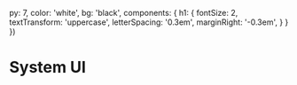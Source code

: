
  py: 7,
  color: 'white',
  bg: 'black',
  components: {
    h1: {
      fontSize: 2,
      textTransform: 'uppercase',
      letterSpacing: '0.3em',
      marginRight: '-0.3em',
    }
  }
})

<Logo />

# System UI

